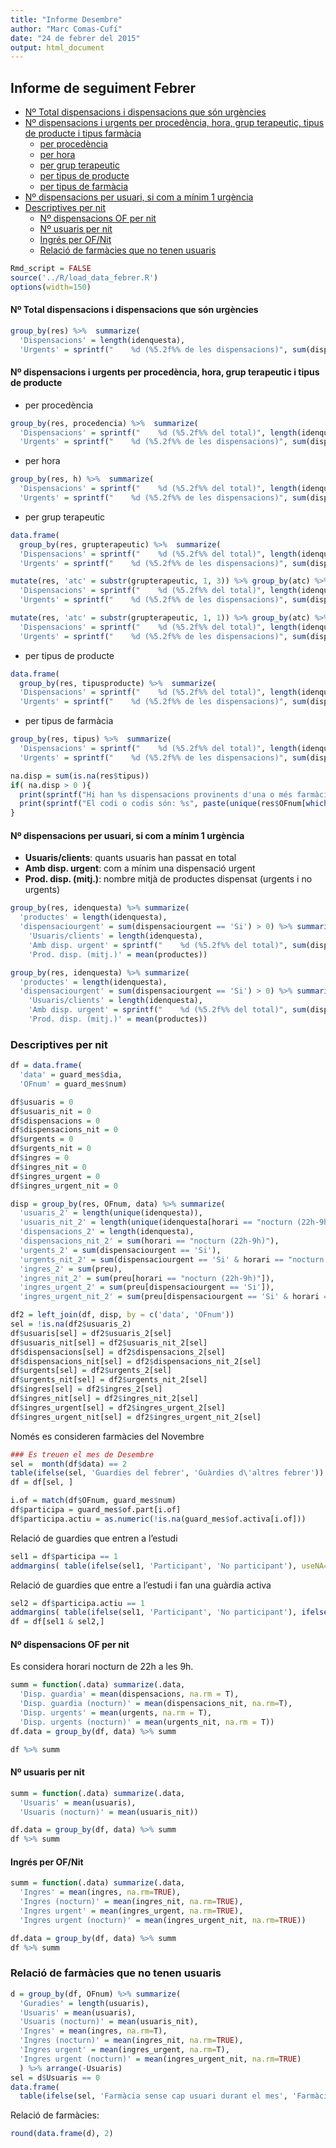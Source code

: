 ```yaml
---
title: "Informe Desembre"
author: "Marc Comas-Cufí"
date: "24 de febrer del 2015"
output: html_document
---
```


## Informe de seguiment Febrer

* [Nº Total dispensacions i dispensacions que són urgències](#disptotal)
* [Nº dispensacions i urgents per procedència, hora, grup terapeutic, tipus de producte i tipus farmàcia](#dispgrups)
    + [per procedència](#perproc)
    + [per hora](#perhora)
    + [per grup terapeutic](#peratc)
    + [per tipus de producte](#pertipprod)
    + [per tipus de farmàcia](#pertipfarm)
* [Nº dispensacions per usuari, si com a mínim 1 urgència](#dispuser)
* [Descriptives per nit](#pernit)
    + [Nº dispensacions OF per nit](#dispnit)
    + [Nº usuaris per nit](#usernit)
    + [Ingrés per OF/Nit](#ingresnit)
    + [Relació de farmàcies que no tenen usuaris](#relfarm)


```r
Rmd_script = FALSE
source('../R/load_data_febrer.R')
options(width=150)
```

#### <a name="disptotal" /> Nº Total dispensacions i dispensacions que són urgències

```r
group_by(res) %>%  summarize(
  'Dispensacions' = length(idenquesta), 
  'Urgents' = sprintf("    %d (%5.2f%% de les dispensacions)", sum(dispensaciourgent == 'Si'), 100*mean(dispensaciourgent == 'Si')))
```

#### <a name="dispgrups" />  Nº dispensacions i urgents per procedència, hora, grup terapeutic i tipus de producte

* <a name="perproc" />  per procedència

```r
group_by(res, procedencia) %>%  summarize(
  'Dispensacions' = sprintf("    %d (%5.2f%% del total)", length(idenquesta), 100 * length(idenquesta) / nrow(res)), 
  'Urgents' = sprintf("    %d (%5.2f%% de les dispensacions)", sum(dispensaciourgent == 'Si'),  100*mean(dispensaciourgent == 'Si')))
```

* <a name="perhora" /> per hora

```r
group_by(res, h) %>%  summarize(
  'Dispensacions' = sprintf("    %d (%5.2f%% del total)", length(idenquesta), 100 * length(idenquesta) / nrow(res)), 
  'Urgents' = sprintf("    %d (%5.2f%% de les dispensacions)", sum(dispensaciourgent == 'Si'),  100*mean(dispensaciourgent == 'Si')))
```


* <a name="peratc" /> per grup terapeutic

```r
data.frame(
  group_by(res, grupterapeutic) %>%  summarize(
  'Dispensacions' = sprintf("    %d (%5.2f%% del total)", length(idenquesta), 100 * length(idenquesta) / nrow(res)), 
  'Urgents' = sprintf("    %d (%5.2f%% de les dispensacions)", sum(dispensaciourgent == 'Si'),  100*mean(dispensaciourgent == 'Si'))))
```

```r
mutate(res, 'atc' = substr(grupterapeutic, 1, 3)) %>% group_by(atc) %>%  summarize(
  'Dispensacions' = sprintf("    %d (%5.2f%% del total)", length(idenquesta), 100 * length(idenquesta) / nrow(res)), 
  'Urgents' = sprintf("    %d (%5.2f%% de les dispensacions)", sum(dispensaciourgent == 'Si'),  100*mean(dispensaciourgent == 'Si')))
```

```r
mutate(res, 'atc' = substr(grupterapeutic, 1, 1)) %>% group_by(atc) %>%  summarize(
  'Dispensacions' = sprintf("    %d (%5.2f%% del total)", length(idenquesta), 100 * length(idenquesta) / nrow(res)), 
  'Urgents' = sprintf("    %d (%5.2f%% de les dispensacions)", sum(dispensaciourgent == 'Si'),  100*mean(dispensaciourgent == 'Si')))
```

* <a name="pertipprod" /> per tipus de producte

```r
data.frame(
  group_by(res, tipusproducte) %>%  summarize(
  'Dispensacions' = sprintf("    %d (%5.2f%% del total)", length(idenquesta), 100 * length(idenquesta) / nrow(res)), 
  'Urgents' = sprintf("    %d (%5.2f%% de les dispensacions)", sum(dispensaciourgent == 'Si'),  100*mean(dispensaciourgent == 'Si'))))
```

* <a name="pertipfarm" /> per tipus de farmàcia

```r
group_by(res, tipus) %>%  summarize(
  'Dispensacions' = sprintf("    %d (%5.2f%% del total)", length(idenquesta), 100 * length(idenquesta) / nrow(res)), 
  'Urgents' = sprintf("    %d (%5.2f%% de les dispensacions)", sum(dispensaciourgent == 'Si'),  100*mean(dispensaciourgent == 'Si')))
```

```r
na.disp = sum(is.na(res$tipus))
if( na.disp > 0 ){
  print(sprintf("Hi han %s dispensacions provinents d'una o més farmàcies que no surt a la llista de farmàcies.", na.disp))
  print(sprintf("El codi o codis són: %s", paste(unique(res$OFnum[which(is.na(res$tipus))]), collapse=', ')))
}
```

#### <a name='dispuser' /> Nº dispensacions per usuari, si com a mínim 1 urgència

* __Usuaris/clients__: quants usuaris han passat en total
* __Amb disp. urgent__: com a mínim una dispensació urgent
* __Prod. disp. (mitj.)__: nombre mitjà de productes dispensat (urgents i no urgents)

```r
group_by(res, idenquesta) %>% summarize(
  'productes' = length(idenquesta),
  'dispensaciourgent' = sum(dispensaciourgent == 'Si') > 0) %>% summarize(
    'Usuaris/clients' = length(idenquesta),
    'Amb disp. urgent' = sprintf("    %d (%5.2f%% del total)", sum(dispensaciourgent), length(idenquesta), 100*mean(dispensaciourgent)),
    'Prod. disp. (mitj.)' = mean(productes))
```

```r
group_by(res, idenquesta) %>% summarize(
  'productes' = length(idenquesta),
  'dispensaciourgent' = sum(dispensaciourgent == 'Si') > 0) %>% summarize(
    'Usuaris/clients' = length(idenquesta),
    'Amb disp. urgent' = sprintf("    %d (%5.2f%% del total)", sum(dispensaciourgent), length(idenquesta), 100*mean(dispensaciourgent)),
    'Prod. disp. (mitj.)' = mean(productes))
```

### <a name='pernit' /> Descriptives per nit

```r
df = data.frame(
  'data' = guard_mes$dia,
  'OFnum' = guard_mes$num)

df$usuaris = 0
df$usuaris_nit = 0
df$dispensacions = 0
df$dispensacions_nit = 0
df$urgents = 0
df$urgents_nit = 0
df$ingres = 0
df$ingres_nit = 0
df$ingres_urgent = 0
df$ingres_urgent_nit = 0

disp = group_by(res, OFnum, data) %>% summarize(
  'usuaris_2' = length(unique(idenquesta)),
  'usuaris_nit_2' = length(unique(idenquesta[horari == "nocturn (22h-9h)"])),
  'dispensacions_2' = length(idenquesta),
  'dispensacions_nit_2' = sum(horari == "nocturn (22h-9h)"),
  'urgents_2' = sum(dispensaciourgent == 'Si'),
  'urgents_nit_2' = sum(dispensaciourgent == 'Si' & horari == "nocturn (22h-9h)"),
  'ingres_2' = sum(preu),
  'ingres_nit_2' = sum(preu[horari == "nocturn (22h-9h)"]),
  'ingres_urgent_2' = sum(preu[dispensaciourgent == 'Si']),
  'ingres_urgent_nit_2' = sum(preu[dispensaciourgent == 'Si' & horari == "nocturn (22h-9h)"]))

df2 = left_join(df, disp, by = c('data', 'OFnum'))
sel = !is.na(df2$usuaris_2)
df$usuaris[sel] = df2$usuaris_2[sel]
df$usuaris_nit[sel] = df2$usuaris_nit_2[sel]
df$dispensacions[sel] = df2$dispensacions_2[sel]
df$dispensacions_nit[sel] = df2$dispensacions_nit_2[sel]
df$urgents[sel] = df2$urgents_2[sel]
df$urgents_nit[sel] = df2$urgents_nit_2[sel]
df$ingres[sel] = df2$ingres_2[sel]
df$ingres_nit[sel] = df2$ingres_nit_2[sel]
df$ingres_urgent[sel] = df2$ingres_urgent_2[sel]
df$ingres_urgent_nit[sel] = df2$ingres_urgent_nit_2[sel]
```

Només es consideren farmàcies del Novembre

```r
### Es treuen el mes de Desembre
sel =  month(df$data) == 2
table(ifelse(sel, 'Guardies del febrer', 'Guàrdies d\'altres febrer'))
df = df[sel, ]
```

```r
i.of = match(df$OFnum, guard_mes$num)
df$participa = guard_mes$of.part[i.of]
df$participa.actiu = as.numeric(!is.na(guard_mes$of.activa[i.of]))
```

Relació de guardies que entren a l'estudi

```r
sel1 = df$participa == 1
addmargins( table(ifelse(sel1, 'Participant', 'No participant'), useNA='ifany') )
```

Relació de guardies que entre a l'estudi i fan una guàrdia activa

```r
sel2 = df$participa.actiu == 1
addmargins( table(ifelse(sel1, 'Participant', 'No participant'), ifelse(sel2, 'Actiu', 'No actiu'), useNA='ifany') )
df = df[sel1 & sel2,]
```

#### <a name='dispnit' /> Nº dispensacions OF per nit

Es considera horari nocturn de 22h a les 9h.

```r
summ = function(.data) summarize(.data,
  'Disp. guardia' = mean(dispensacions, na.rm = T), 
  'Disp. guardia (nocturn)' = mean(dispensacions_nit, na.rm=T), 
  'Disp. urgents' = mean(urgents, na.rm = T),
  'Disp. urgents (nocturn)' = mean(urgents_nit, na.rm = T))
df.data = group_by(df, data) %>% summ 

df %>% summ
```

#### <a name='usernit' />  Nº usuaris per nit

```r
summ = function(.data) summarize(.data,
  'Usuaris' = mean(usuaris),
  'Usuaris (nocturn)' = mean(usuaris_nit))

df.data = group_by(df, data) %>% summ 
df %>% summ
```

#### <a name='ingresnit' />  Ingrés per OF/Nit

```r
summ = function(.data) summarize(.data,
  'Ingres' = mean(ingres, na.rm=TRUE),
  'Ingres (nocturn)' = mean(ingres_nit, na.rm=TRUE),
  'Ingres urgent' = mean(ingres_urgent, na.rm=TRUE),
  'Ingres urgent (nocturn)' = mean(ingres_urgent_nit, na.rm=TRUE))

df.data = group_by(df, data) %>% summ 
df %>% summ
```


### <a name='relfarm' />  Relació de farmàcies que no tenen usuaris

```r
d = group_by(df, OFnum) %>% summarize(
  'Guradies' = length(usuaris),
  'Usuaris' = mean(usuaris),
  'Usuaris (nocturn)' = mean(usuaris_nit),
  'Ingres' = mean(ingres, na.rm=T),
  'Ingres (nocturn)' = mean(ingres_nit, na.rm=TRUE),
  'Ingres urgent' = mean(ingres_urgent, na.rm=T),
  'Ingres urgent (nocturn)' = mean(ingres_urgent_nit, na.rm=TRUE)
  ) %>% arrange(-Usuaris)
sel = d$Usuaris == 0
data.frame(
  table(ifelse(sel, 'Farmàcia sense cap usuari durant el mes', 'Farmàcia amb algun usuari')))
```

Relació de farmàcies:

```r
round(data.frame(d), 2)
```